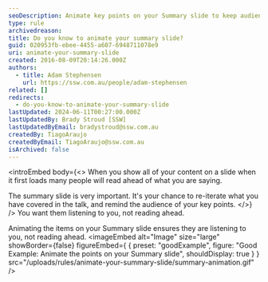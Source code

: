 ```yaml
---
seoDescription: Animate key points on your Summary slide to keep audience engaged and focused on your talk, rather than reading ahead
type: rule
archivedreason:
title: Do you know to animate your summary slide?
guid: 020953fb-ebee-4455-a607-6948711078e9
uri: animate-your-summary-slide
created: 2016-08-09T20:14:26.000Z
authors:
  - title: Adam Stephensen
    url: https://ssw.com.au/people/adam-stephensen
related: []
redirects:
  - do-you-know-to-animate-your-summary-slide
lastUpdated: 2024-06-11T00:27:00.000Z
lastUpdatedBy: Brady Stroud [SSW]
lastUpdatedByEmail: bradystroud@ssw.com.au
createdBy: TiagoAraujo
createdByEmail: TiagoAraujo@ssw.com.au
isArchived: false
---
```


<introEmbed
  body={<>
When you show all of your content on a slide when it first loads many people will read ahead of what you are saying.

The summary slide is very important. It's your chance to re-iterate what you have covered in the talk, and remind the audience of your key points.
  </>}
/>
You want them listening to you, not reading ahead.

Animating the items on your Summary slide ensures they are listening to you, not reading ahead.
<imageEmbed
  alt="Image"
  size="large"
  showBorder={false}
  figureEmbed={ {
    preset: "goodExample",
    figure: "Good Example: Animate the points on your Summary slide",
    shouldDisplay: true
  } }
  src="/uploads/rules/animate-your-summary-slide/summary-animation.gif"
/>
